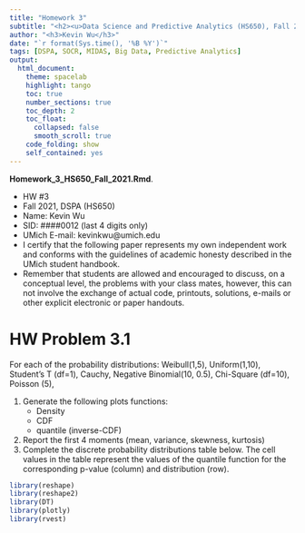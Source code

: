 ```yaml
---
title: "Homework 3"
subtitle: "<h2><u>Data Science and Predictive Analytics (HS650), Fall 2021</u></h2>"
author: "<h3>Kevin Wu</h3>"
date: "`r format(Sys.time(), '%B %Y')`"
tags: [DSPA, SOCR, MIDAS, Big Data, Predictive Analytics] 
output:
  html_document:
    theme: spacelab
    highlight: tango
    toc: true
    number_sections: true
    toc_depth: 2
    toc_float:
      collapsed: false
      smooth_scroll: true
    code_folding: show
    self_contained: yes
---
```

**Homework_3_HS650_Fall_2021.Rmd**.

 * HW #3
 * Fall 2021, DSPA (HS650)
 * Name: Kevin Wu
 * SID: ####0012 (last 4 digits only)
 * UMich E-mail: kevinkwu@umich.edu
 * I certify that the following paper represents my own independent work and conforms with the guidelines of academic honesty described in the UMich student handbook.
 * Remember that students are allowed and encouraged to discuss, on a conceptual level, the problems with your class mates, however, this can not involve the exchange of actual code, printouts, solutions, e-mails or other explicit electronic or paper handouts.


# HW Problem 3.1 
For each of the probability distributions: Weibull(1,5), Uniform(1,10), Student's T (df=1), Cauchy, Negative Binomial(10, 0.5), Chi-Square (df=10), Poisson (5), 

1) Generate the following plots functions:
  <ul>
    <li>Density</li>
    <li>CDF</li>
    <li>quantile (inverse-CDF)</li>
  </ul>
2) Report the first 4 moments (mean, variance, skewness, kurtosis)
3) Complete the discrete probability distributions table below. The cell values in the table represent the values of the quantile function for the corresponding p-value (column) and distribution (row).

```r
library(reshape)
library(reshape2)
library(DT)
library(plotly)
library(rvest)
```

## 
```r

```